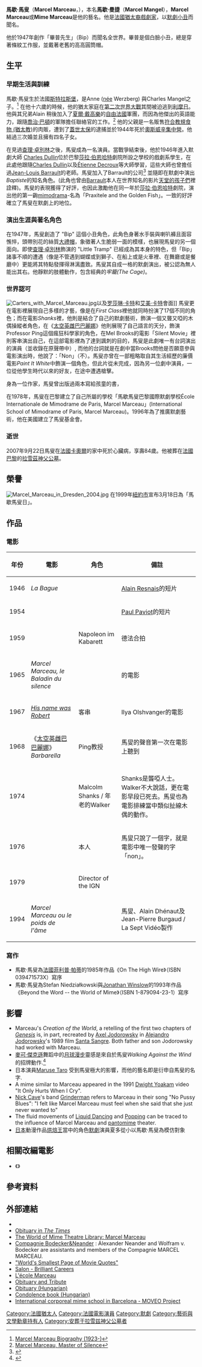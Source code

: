 {{Infobox entertainer
|name = 馬歇·馬叟
|type = 男演员
|image =Marcel_Marceau_(cropped).jpg
|imagesize = 132px
|caption = 馬歇·馬叟在1977年6月16日扮演小丑「畢普先生」（Bip）
|birthname = '''Marcel Mangel'''
|birthdate = {{birth date|1923|3|22}}
|location = {{flagicon|France}}[[法國|法國]][[斯特拉斯堡|斯特拉斯堡]]
|deathdate = {{death date and age|2007|9|22|1923|3|22}}
|deathplace = {{flagicon|France}}[[法國|法國]][[卡奧爾|卡奧爾]]
|emmyawards = 1956 - Best Specialty Act - Single or Group
}}
'''馬歇·馬叟'''（'''Marcel Marceau'''，{{bd|1923年|3月22日|2007年|9月22日|catIdx=Marceau, Marcel}}），本名'''馬歇·曼捷'''（'''Marcel Mangel'''），'''Marcel Marceau'''或'''Mime Marceau'''是他的藝名。他是[[法國|法國]][[猶太|猶太裔]][[戲劇家|戲劇家]]，以[[默劇|默劇]][[小丑|小丑]]而聞名。

他於1947年創作「畢普先生」（Bip）而聞名全世界。畢普是個白臉小丑，總是穿著條紋工作服，並戴著老舊的高高圓筒帽。

== 生平 ==
=== 早期生活與訓練 ===
馬歇·馬叟生於法國[[斯特拉斯堡|斯特拉斯堡]]，是Anne ([[married_and_maiden_names|née]] Werzberg) 與Charles Mangel之子。<ref>[http://www.filmreference.com/film/35/Marcel-Marceau.html Marcel Marceau Biography (1923-)]</ref> 在他十六歲的時候，他的猶太家庭在[[第二次世界大戰|第二次世界大戰]]其間被迫逃到[[利摩日|利摩日]]。他與其兄弟Alain 稍後加入了[[夏爾·戴高樂|夏爾·戴高樂]]的[[自由法國|自由法國]]軍團，而因為他傑出的英語能力，跟隨[[喬治·巴頓|喬治·巴頓]]的軍隊擔任聯絡官的工作。<ref>[http://www.timesonline.co.uk/tol/news/world/europe/article2518091.ece Marcel Marceau, Master of Silence]</ref> 他的父親是一名販售[[符合教規食物_(猶太教)|符合教規食物 (猶太教)]]的肉販，遭到了[[蓋世太保|蓋世太保]]的逮捕並於1944年死於[[奧斯威辛集中營|奧斯威辛集中營]]。他結過三次婚並且擁有四名子女。 

在見過[[查理·卓別林|查理·卓別林]]之後，馬叟成為一名演員。當戰爭結束後，他於1946年進入默劇大師 [[Charles_Dullin|Charles Dullin]]位於巴黎[[莎拉·伯恩哈特|莎拉·伯恩哈特]]劇院所設之學校的戲劇系學生，在此處他跟隨[[Charles_Dullin|Charles Dullin]]以及[[Étienne_Decroux|Étienne Decroux]]等大師學習，這些大師也曾擔任過[[Jean-Louis_Barrault|Jean-Louis Barrault]]的老師。馬叟加入了Barrault的公司<ref>{{Cite web |url=http://www.theaustralian.news.com.au/story/0,25197,22474160-16947,00.html |title=Master of Mime passes away |access-date=2007-10-08 |archive-url=https://web.archive.org/web/20080516103005/http://www.theaustralian.news.com.au/story/0,25197,22474160-16947,00.html |archive-date=2008-05-16 |dead-url=yes }}</ref> 並隨即在默劇中演出''Baptiste''的知名角色。(此角也曾由[[Barrault|Barrault]]本人在世界知名的影片[[天堂的孩子們|天堂的孩子們]]裡詮釋)。馬叟的表現獲得了好評，也因此激勵他在同一年於[[莎拉·伯恩哈特|莎拉·伯恩哈特]]劇院，演出他的第一齣[[mimodrama|mimodrama]]-名為「Praxitele and the Golden Fish」。一致的好評確立了馬叟在默劇上的地位。

=== 演出生涯與著名角色 ===
在1947年，馬叟創造了 "Bip" 這個小丑角色，此角色身著水手裝與喇叭褲且面容憔悴，頭帶別花的絲質[[大禮帽|大禮帽]]，象徵著人生脆弱一面的模樣，也展現馬叟的另一個面向。即使[[查理·卓別林|查理·卓別林]]飾演的 "Little Tramp" 已經成為其本身的特色，但「Bip」諸事不順的遭遇（像是不管遇到蝴蝶或到獅子、在船上或是火車裡、在舞廳或是餐廳中）更能將其特點發揮得淋漓盡致。馬叟其自成一格的默劇演出，被公認為無人能出其右。他靜默的肢體動作，包含經典的''牢籠(The Cage)''。

=== 世界認可 ===
[[File:Carters_with_Marcel_Marceau.jpg|thumb]]以及[[罗莎琳·卡特|罗莎琳·卡特]]和[[艾美·卡特|艾美·卡特]]會面]]
馬叟更在電影裡展現自己多樣的才藝，像是在''First Class''裡他就同時扮演了17個不同的角色；而在電影''Shanks''裡，他則是結合了自己的默劇藝術，飾演一個又聾又啞的木偶操縱者角色，在《[[太空英雌巴巴麗娜|太空英雌巴巴麗娜]]》他則展現了自己語言的天分，飾演Professor Ping這個瘋狂科學家的角色，在Mel Brooks的電影「Silent Movie」裡則客串演出自己，在這部電影裡為了達到諷刺的目的，馬叟是此劇唯一有台詞演出的演員（並收錄在原聲帶中）, 而他的台詞就是在劇中當Brooks問他是否願意參與電影演出時，他說了：「Non」（不）。馬叟亦曾在一部粗略取自其生活經歷的廉價電影''Paint It White''中飾演一個角色，但此片從未完成，因為另一位劇中演員，一位從他學生時代以來的好友，在途中遭遇槍擊。

身為一位作家，馬叟曾出版過兩本寫給孩童的書，

在1978年，馬叟在巴黎建立了自己所屬的學校「馬歇馬叟巴黎國際默劇學校École Internationale de Mimodrame de Paris, Marcel Marceau」(International School of Mimodrame of Paris, Marcel Marceau)。1996年為了推廣默劇藝術，他在美國建立了馬叟基金會。

=== 逝世 ===
2007年9月22日馬叟在[[法國|法國]][[卡奧爾|卡奧爾]]的家中死於心臟病，享壽84歲。他被葬在[[法國|法國]][[巴黎|巴黎]]的[[拉雪茲神父公墓|拉雪茲神父公墓]]。

== 榮譽 ==
[[File:Marcel_Marceau_in_Dresden_2004.jpg|thumb]]
在1999年[[紐約市|紐約市]]宣布3月18日為「馬歇馬叟日」。

== 作品 ==
=== 電影 ===
{| class="wikitable"
|-
! 年份 !! 電影 !! 角色 !! 備註
|-
| 1946 || ''La Bague'' ||  || [[Alain_Resnais|Alain Resnais]]的短片
|-
| 1954 || ''{{tsl|fr|Pantomimes|Pantomimes}}'' ||  || [[Paul_Paviot|Paul Paviot]]的短片
|-
| 1959 || ''{{tsl|de|Die schöne Lügnerin|Die schöne Lügnerin}}'' || Napoleon im Kabarett || 德法合拍
|-
| 1965 || ''Marcel Marceau, le Baladin du silence'' ||  || {{tsl|fr|Dominique Delouche|Dominique Delouche}}的電影
|-
| 1967 || ''[[His_name_was_Robert|His name was Robert]]'' || 客串 || Ilya Olshvanger的電影
|-
| 1968 || 《[[太空英雌巴巴麗娜|太空英雌巴巴麗娜]]》''Barbarella'' || Ping教授 || 馬叟的聲音第一次在電影上聽到
|-
| 1974 || ''{{tsl|en|Shanks (film)|Shanks}}'' || Malcolm Shanks / 年老的Walker || Shanks是聾啞人士。Walker不大說話，更在電影早段已死去。馬叟也為電影排練當中類似扯線木偶的動作。
|-
| 1976 || ''{{tsl|en|Silent Movie|Silent Movie}}'' || 本人 || 馬叟只說了一個字，就是電影中唯一發聲的字「non」。
|-
| 1979 || ''{{tsl|fr|Les Îles (film)|Les Îles}}'' || Director of the IGN || 
|-
| 1994 || ''Marcel Marceau ou le poids de l'âme'' ||  || 馬叟、Alain Dhénaut及Jean-Pierre Burgaud / La Sept Vidéo製作
|}

=== 寫作 ===
*馬歇·馬叟為[[法國|法國]]{{link-en|高空鋼索表演者|tightrope walking}}[[菲利普·帕蒂|菲利普·帕蒂]]的1985年作品《On The High Wire》（ISBN 039471573X）寫序
*馬歇·馬叟為Stefan Niedziałkowski與[[Jonathan_Winslow|Jonathan Winslow]]的1993年作品《Beyond the Word -- the World of Mime》（ISBN 1-879094-23-1）寫序

== 影響 ==
*Marceau's ''Creation of the World'', a retelling of the first two chapters of ''[[Genesis|Genesis]]'' is, in part, recreated by [[Axel_Jodorowsky|Axel Jodorowsky]] in [[Alejandro_Jodorowsky|Alejandro Jodorowsky]]'s 1989 film [[Santa_Sangre|Santa Sangre]].  Both father and son Jodorowsky had worked with Marceau.
*[[麥可·傑克遜|麥可·傑克遜]]舞蹈中的[[月球漫步|月球漫步]]靈感是來自於馬叟''Walking Against the Wind''的招牌動作.<ref>{{cite news | url=http://www.cbc.ca/arts/theatre/story/2007/09/23/marceau-obit.html | accessdate=2007-09-23 | title=Grand master of mime, Marcel Marceau, dies | author=Associated Press | date=2007年9月23日 }}</ref>
*日本演員[[Maruse_Taro|Maruse Taro]] 受到馬叟極大的影響，而他的藝名即是衍申自馬叟的名字{{Fact|time=2007-11-01T17:07:15Z|date=September 2007}}.
*A mime similar to Marceau appeared in the 1991 [[Dwight_Yoakam|Dwight Yoakam]] video "It Only Hurts When I Cry".
* [[Nick_Cave|Nick Cave]]'s band [[Grinderman|Grinderman]] refers to Marceau in their song "No Pussy Blues": "I felt like Marcel Marceau must feel when she said that she just never wanted to"
* The fluid movements of [[Liquid_dancing|Liquid Dancing]] and [[Popping|Popping]] can be traced to the influence of Marcel Marceau and [[pantomime|pantomime]] theater.
* [[日本|日本]]動漫作品[[烘焙王|烘焙王]]當中的角色[[默劇|默劇]]演員夏多從小以馬歇‧馬叟為模仿對象

== 相關改編電影 ==
*《{{tsl|en|Resistance (2020 film)|無聲救援}}》

== 參考資料 ==
{{Reflist}}

== 外部連結 ==
{{wikiquote|Marcel Marceau|馬歇·馬叟|en}}
{{commons|Marcel Marceau|馬歇·馬叟}}
* {{imdb name|id=0545131|name=馬歇·馬叟}}
* [http://www.timesonline.co.uk/tol/comment/obituaries/article2517662.ece Obituary in ''The Times'']
* [http://www.mime.info/encyclopedia/marceau.html The World of Mime Theatre Library: Marcel Marceau]
*[http://www.bodecker-neander.com Compagnie Bodecker&Neander] : Alexander Neander and Wolfram v. Bodecker are assistants and members of the Compagnie MARCEL MARCEAU.
* [http://www.ziplink.net/~chait/quotes.htm "World's Smallest Page of Movie Quotes"] {{Wayback|url=http://www.ziplink.net/~chait/quotes.htm |date=20070927225318 }}
* [http://www.salon.com/people/bc/1999/07/27/marceau/ Salon - Brilliant Careers]
* [http://ecolemarcelmarceau.free.fr/ L'école Marceau]
* [http://www.lastingtribute.co.uk/famousperson/marceau/2642178 Obituary and Tribute]
* [http://www.gyaszhir.hu/detail.php?id=19399 Obituary (Hungarian)]
* [http://www.gyaszhir.hu/book.php?id=19399 Condolence book (Hungarian)]
* [https://web.archive.org/web/20170914062013/http://escuelademimo.com/ International corporeal mime school in Barcelona - MOVEO Project]

{{Authority control}}
{{DEFAULTSORT:Marceau, Marcel}}
[[Category:法國猶太人|Category:法國猶太人]]
[[Category:法國電影演員|Category:法國電影演員]]
[[Category:默劇|Category:默劇]]
[[Category:藝術與文學勳章持有人|Category:藝術與文學勳章持有人]]
[[Category:安葬于拉雪兹神父公墓者|Category:安葬于拉雪兹神父公墓者]]